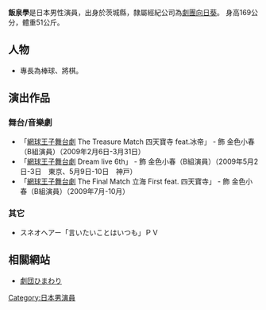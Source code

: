 {{藝人
|姓名 = 飯泉學
|類型 = 男演員
|外文名 = 飯泉　学
|外文 = 日文
|羅馬拼音 = Iizumi Manabu
|英文名 = Manabu Iizumi
|暱稱 = 
<!--|國籍 = {{JPN}}-->
|出生日期 = {{birth date and age|1986|11|15}}
|出生地點 = [[日本|日本]][[茨城縣|茨城縣]]
|三圍 = 
<!--|語言 = 日語-->
|經紀公司 = [[劇團向日葵|劇團向日葵]]
}}

{{Japanese|japanese=飯泉學|kana=いいずみ　まなぶ|romaji=Iizumi Manabu}}

'''飯泉學'''{{BD|1986年|11月15日|||Iizumi Manabu}}是日本男性演員，出身於茨城縣，隸屬經紀公司為[[劇團向日葵|劇團向日葵]]。
身高169公分，體重51公斤。

==人物==
*專長為棒球、將棋。 

==演出作品==

=== 舞台/音樂劇 ===

* 「[[網球王子舞台劇|網球王子舞台劇]] The Treasure Match 四天寶寺 feat.冰帝」 - 飾 金色小春（B組演員）（2009年2月6日-3月31日）
* 「[[網球王子舞台劇|網球王子舞台劇]] Dream live 6th」 - 飾 金色小春（B組演員）（2009年5月2日-3日　東京、5月9日-10日　神戸）
* 「[[網球王子舞台劇|網球王子舞台劇]] The Final Match 立海 First feat. 四天寶寺」 - 飾 金色小春（B組演員）（2009年7月-10月）

=== 其它 ===
* スネオヘアー「言いたいことはいつも」ＰＶ

== 相關網站 ==
* [http://www.himawari.net/ 劇団ひまわり] {{Wayback|url=http://www.himawari.net/ |date=20210219001827 }}

{{DEFAULTSORT:Iizumi Manabu}}
[[Category:日本男演員|Category:日本男演員]]